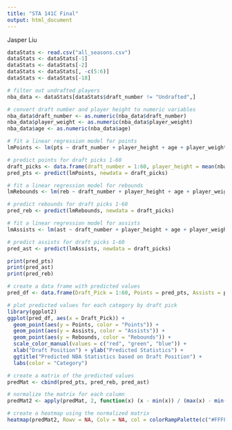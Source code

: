 ```yaml
---
title: "STA 141C Final"
output: html_document
---
```


Jasper Liu

```r
dataStats <- read.csv("all_seasons.csv")
dataStats <- dataStats[-1]
dataStats <- dataStats[-2]
dataStats <- dataStats[, -c(5:6)]
dataStats <- dataStats[-18]

# filter out undrafted players
nba_data <- dataStats[dataStats$draft_number != "Undrafted",]

# convert draft number and player height to numeric variables
nba_data$draft_number <- as.numeric(nba_data$draft_number)
nba_data$player_weight <- as.numeric(nba_data$player_weight)
nba_data$age <- as.numeric(nba_data$age)

# fit a linear regression model for points
lmPoints <- lm(pts ~ draft_number + player_height + age + player_weight + gp + net_rating + oreb_pct + dreb_pct + usg_pct + ts_pct + ast_pct, data = nba_data)

# predict points for draft picks 1-60
draft_picks <- data.frame(draft_number = 1:60, player_height = mean(nba_data$player_height), age = mean(nba_data$age), player_weight = mean(nba_data$player_weight), gp = mean(nba_data$gp), net_rating = mean(nba_data$net_rating), oreb_pct = mean(nba_data$oreb_pct), dreb_pct = mean(nba_data$dreb_pct), usg_pct = mean(nba_data$usg_pct), ts_pct = mean(nba_data$ts_pct), ast_pct = mean(nba_data$ast_pct))
pred_pts <- predict(lmPoints, newdata = draft_picks)

# fit a linear regression model for rebounds
lmRebounds <- lm(reb ~ draft_number + player_height + age + player_weight + gp + net_rating + oreb_pct + dreb_pct + usg_pct + ts_pct + ast_pct, data = nba_data)

# predict rebounds for draft picks 1-60
pred_reb <- predict(lmRebounds, newdata = draft_picks)

# fit a linear regression model for assists
lmAssists <- lm(ast ~ draft_number + player_height + age + player_weight + gp + net_rating + oreb_pct + dreb_pct + usg_pct + ts_pct + ast_pct, data = nba_data)

# predict assists for draft picks 1-60
pred_ast <- predict(lmAssists, newdata = draft_picks)

```


```r
print(pred_pts)
print(pred_ast)
print(pred_reb)
```



```r
# create a data frame with predicted values
pred_df <- data.frame(Draft_Pick = 1:60, Points = pred_pts, Assists = pred_ast, Rebounds = pred_reb)

# plot predicted values for each category by draft pick
library(ggplot2)
ggplot(pred_df, aes(x = Draft_Pick)) +
  geom_point(aes(y = Points, color = "Points")) +
  geom_point(aes(y = Assists, color = "Assists")) +
  geom_point(aes(y = Rebounds, color = "Rebounds")) +
  scale_color_manual(values = c("red", "green", "blue")) +
  xlab("Draft Position") + ylab("Predicted Statistics") + 
  ggtitle("Predicted NBA Statistics based on Draft Position") +
  labs(color = "Category")


```




```r
# create a matrix of the predicted values
predMat <- cbind(pred_pts, pred_reb, pred_ast)

# normalize the matrix for each column
predMat2 <- apply(predMat, 2, function(x) (x - min(x)) / (max(x) - min(x)))

# create a heatmap using the normalized matrix
heatmap(predMat2, Rowv = NA, Colv = NA, col = colorRampPalette(c("#FFFFFF", "#FFFF00", "#FFA500", "#FF0000"))(100), margins = c(5, 10), xlab = "Predictions", ylab = "Draft Pick", main = "Predicted NBA Statistics based on Draft Position")


```












